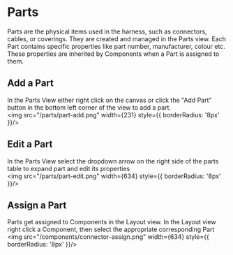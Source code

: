 # Parts

Parts are the physical items used in the harness, such as connectors, cables, or coverings. They are created and managed in the Parts view. Each Part contains specific properties like part number, manufacturer, colour etc. These properties are inherited by Components when a Part is assigned to them.

## Add a Part
In the Parts View either right click on the canvas or click the "Add Part" button in the bottom left corner of the view to add a part.
<br />
<img src="/parts/part-add.png" width={231} style={{ borderRadius: '8px' }}/>

## Edit a Part
In the Parts View select the dropdown arrow on the right side of the parts table to expand part and edit its properties
<br />
<img src="/parts/part-edit.png" width={634} style={{ borderRadius: '8px' }}/>

## Assign a Part
Parts get assigned to Components in the Layout view. In the Layout view right click a Component, then select the appropriate corresponding Part
<br />
<img src="/components/connector-assign.png" width={634} style={{ borderRadius: '8px' }}/>
